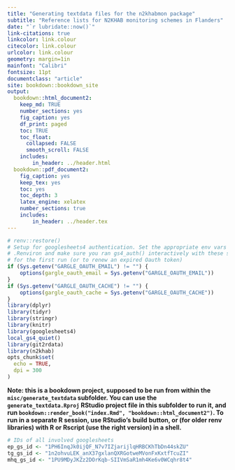 ```yaml
---
title: "Generating textdata files for the n2khabmon package"
subtitle: "Reference lists for N2KHAB monitoring schemes in Flanders"
date: "`r lubridate::now()`"
link-citations: true
linkcolor: link.colour
citecolor: link.colour
urlcolor: link.colour
geometry: margin=1in
mainfont: "Calibri"
fontsize: 11pt
documentclass: "article"
site: bookdown::bookdown_site
output:
  bookdown::html_document2:
    keep_md: TRUE
    number_sections: yes
    fig_caption: yes
    df_print: paged
    toc: TRUE
    toc_float:
      collapsed: FALSE
      smooth_scroll: FALSE
    includes:
        in_header: ../header.html
  bookdown::pdf_document2:
    fig_caption: yes
    keep_tex: yes
    toc: yes
    toc_depth: 3
    latex_engine: xelatex
    number_sections: true
    includes:
        in_header: ../header.tex
---
```


```r
# renv::restore()
# Setup for googlesheets4 authentication. Set the appropriate env vars in
# .Renviron and make sure you ran gs4_auth() interactively with these settings
# for the first run (or to renew an expired Oauth token)
if (Sys.getenv("GARGLE_OAUTH_EMAIL") != "") {
    options(gargle_oauth_email = Sys.getenv("GARGLE_OAUTH_EMAIL"))
}
if (Sys.getenv("GARGLE_OAUTH_CACHE") != "") {
    options(gargle_oauth_cache = Sys.getenv("GARGLE_OAUTH_CACHE"))
}
library(dplyr)
library(tidyr)
library(stringr)
library(knitr)
library(googlesheets4)
local_gs4_quiet()
library(git2rdata)
library(n2khab)
opts_chunk$set(
  echo = TRUE,
  dpi = 300
)
```

**Note: this is a bookdown project, supposed to be run from within the `misc/generate_textdata` subfolder. You can use the `generate_textdata.Rproj` RStudio project file in this subfolder to run it, and run `bookdown::render_book("index.Rmd", "bookdown::html_document2")`. To run in a separate R session, use RStudio's build button, or (for older renv libraries) with R or Rscript (use the right version) in a shell.**

```r
# IDs of all involved googlesheets
ep_gs_id <- "1PH6InqJk0ijQF_N7v7IZjarijlqHRBCKhTbDn44skZU"
tg_gs_id <- "1n2ohvuLEK_anX37gxlanQXRGotweMVonFxKxtfTcuZI"
mhq_gs_id <- "1PU9MDyJKZz2DOrKqb-SIIVmSaR1mh4Ke6v0WCqhr8t4"
```




